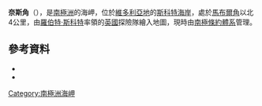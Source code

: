 {{coord|77|24|S|163|45|E|source:GNIS|display=title}}

'''奈斯角'''（{{lang-en|Gneiss Point}}），是[[南極洲|南極洲]]的海岬，位於[[維多利亞地|維多利亞地]]的[[斯科特海岸|斯科特海岸]]，處於[[馬布爾角|馬布爾角]]以北4公里，由[[羅伯特·斯科特|羅伯特·斯科特]]率領的[[英國|英國]]探險隊繪入地圖，現時由[[南極條約體系|南極條約體系]]管理。

==參考資料==
*{{cite gnis | type = antarid | id = 5770| name = Gneiss Point | accessdate = 2012-04-26}}
*{{usgs-gazetteer|id=5770}}

{{DEFAULTSORT:Gneiss Point}}
[[Category:南極洲海岬|Category:南極洲海岬]]


{{ScottCoast-geo-stub}}